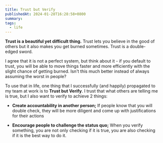 ```yaml
---
title: Trust but Verify
publishedAt: 2024-01-28T16:28:58+0800
summary:
tags:
  - life
---
```


**Trust is a beautiful yet difficult thing.** Trust lets you believe in the good of others but it also makes you get burned sometimes. Trust is a double-edged sword.

I agree that it is not a perfect system, but think about it - if you default to trust, you will be able to move things faster and more efficiently with the slight chance of getting burned. Isn't this much better instead of always assuming the worst in people?

To use that in life, one thing that I successfully (and happily) propagated to my team at work is to **Trust but Verify**. I trust that what others are telling me is true, but I also want to verify to achieve 2 things:

- **Create accountability in another person;** If people know that you will double check, they will be more diligent and come up with justifications for their actions

- **Encourage people to challenge the status quo;** When you verify something, you are not only checking if it is true, you are also checking if it is the best way to do it.
